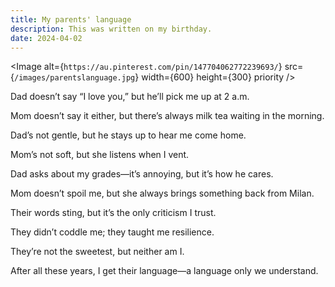 ```yaml
---
title: My parents' language
description: This was written on my birthday.
date: 2024-04-02
---
```


<Image
  alt={`https://au.pinterest.com/pin/147704062772239693/`}
  src={`/images/parentslanguage.jpg`}
  width={600}
  height={300}
  priority
/>

Dad doesn’t say “I love you,” but he’ll pick me up at 2 a.m.

Mom doesn’t say it either, but there’s always milk tea waiting in the morning.

Dad’s not gentle, but he stays up to hear me come home.

Mom’s not soft, but she listens when I vent.

Dad asks about my grades—it’s annoying, but it’s how he cares.

Mom doesn’t spoil me, but she always brings something back from Milan.

Their words sting, but it’s the only criticism I trust.

They didn’t coddle me; they taught me resilience.

They’re not the sweetest, but neither am I.

After all these years, I get their language—a language only we understand.